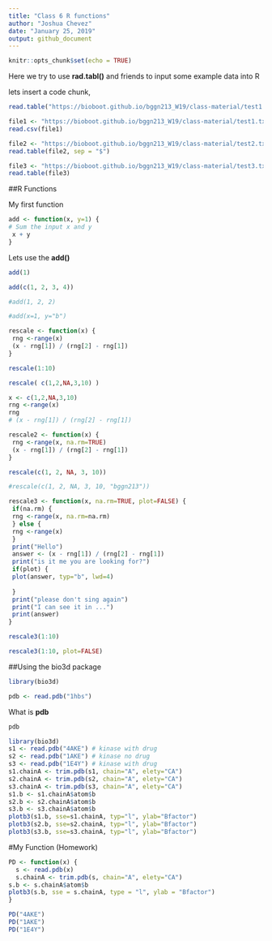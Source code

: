 ```yaml
---
title: "Class 6 R functions"
author: "Joshua Chevez"
date: "January 25, 2019"
output: github_document
---
```


```r
knitr::opts_chunk$set(echo = TRUE)
```



Here we try to use **rad.tabl()** and friends to input some example data into R

lets insert a code chunk,

```r
read.table("https://bioboot.github.io/bggn213_W19/class-material/test1.txt", header = TRUE, sep = ",")
```

```r
file1 <- "https://bioboot.github.io/bggn213_W19/class-material/test1.txt"
read.csv(file1)
```

```r
file2 <- "https://bioboot.github.io/bggn213_W19/class-material/test2.txt"
read.table(file2, sep = "$")
```

```r
file3 <- "https://bioboot.github.io/bggn213_W19/class-material/test3.txt"
read.table(file3)
```


##R Functions

My first function
```r
add <- function(x, y=1) {
# Sum the input x and y
 x + y
}
```

Lets use the **add()**
```r
add(1)
```

```r
add(c(1, 2, 3, 4))
```

```r
#add(1, 2, 2)
```

```r
#add(x=1, y="b")
```


```r
rescale <- function(x) {
 rng <-range(x)
 (x - rng[1]) / (rng[2] - rng[1])
}
```

```r
rescale(1:10)
```

```r
rescale( c(1,2,NA,3,10) )
```


```r
x <- c(1,2,NA,3,10)
rng <-range(x)
rng
# (x - rng[1]) / (rng[2] - rng[1])
```

```r
rescale2 <- function(x) {
 rng <-range(x, na.rm=TRUE)
 (x - rng[1]) / (rng[2] - rng[1])
}
```

```r
rescale(c(1, 2, NA, 3, 10))
```

```r
#rescale(c(1, 2, NA, 3, 10, "bggn213"))
```

```r
rescale3 <- function(x, na.rm=TRUE, plot=FALSE) {
 if(na.rm) {
 rng <-range(x, na.rm=na.rm)
 } else {
 rng <-range(x)
 }
 print("Hello")
 answer <- (x - rng[1]) / (rng[2] - rng[1])
 print("is it me you are looking for?")
 if(plot) {
 plot(answer, typ="b", lwd=4)
   
 }
 print("please don't sing again")
 print("I can see it in ...")
 print(answer)
}
```

```r
rescale3(1:10)
```

```r
rescale3(1:10, plot=FALSE)
```


##Using the bio3d package

```r
library(bio3d)
```


```r
pdb <- read.pdb("1hbs")
```

What is **pdb**

```r
pdb
```


```r
library(bio3d)
s1 <- read.pdb("4AKE") # kinase with drug
s2 <- read.pdb("1AKE") # kinase no drug
s3 <- read.pdb("1E4Y") # kinase with drug
s1.chainA <- trim.pdb(s1, chain="A", elety="CA")
s2.chainA <- trim.pdb(s2, chain="A", elety="CA")
s3.chainA <- trim.pdb(s3, chain="A", elety="CA")
s1.b <- s1.chainA$atom$b
s2.b <- s2.chainA$atom$b
s3.b <- s3.chainA$atom$b
plotb3(s1.b, sse=s1.chainA, typ="l", ylab="Bfactor")
plotb3(s2.b, sse=s2.chainA, typ="l", ylab="Bfactor")
plotb3(s3.b, sse=s3.chainA, typ="l", ylab="Bfactor")

```

#My Function (Homework)

```r
PD <- function(x) {
  s <- read.pdb(x)
  s.chainA <- trim.pdb(s, chain="A", elety="CA")
s.b <- s.chainA$atom$b
plotb3(s.b, sse = s.chainA, type = "l", ylab = "Bfactor")
}
```

```r
PD("4AKE")
PD("1AKE")
PD("1E4Y")
```















